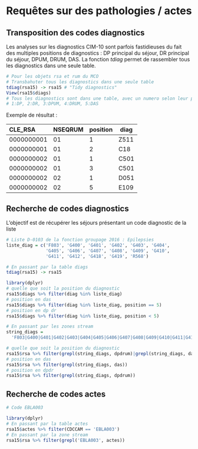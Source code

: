 # Requêtes sur des pathologies / actes 

## Transposition des codes diagnostics

Les analyses sur les diagnostics CIM-10 sont parfois fastidieuses du fait des multiples positions de diagnostics : DP principal du séjour, DR principal du séjour, DPUM, DRUM, DAS. La fonction *tdiag* permet de rassembler tous les diagnostics dans une seule table.

```r
# Pour les objets rsa et rum du MCO
# Transbahuter tous les diagnostics dans une seule table
tdiag(rsa15) -> rsa15 # "Tidy diagnostics"
View(rsa15$diags)
# Tous les diagnostics sont dans une table, avec un numero selon leur position  
# 1:DP, 2:DR, 3:DPUM, 4:DRUM, 5:DAS
```

Exemple de résultat : 

|CLE_RSA   |NSEQRUM|position| diag |
|:---------|:------|--------|------|
|0000000001|     01|       1|  Z511|
|0000000001|     01|       2|   C18|
|0000000002|     01|       1|  C501|
|0000000002|     01|       3|  C501|
|0000000002|     02|       1|  D051|
|0000000002|     02|       5|  E109|

## Recherche de codes diagnostics

L'objectif est de récupérer les séjours présentant un code diagnostic de la liste

```r
# Liste D-0103 de la fonction groupage 2016 : Epilepsies
liste_diag = c('F803', 'G400', 'G401', 'G402', 'G403', 'G404', 
               'G405', 'G406', 'G407', 'G408', 'G409', 'G410', 
               'G411', 'G412', 'G418', 'G419', 'R568')

# En passant par la table diags
tdiag(rsa15) -> rsa15

library(dplyr)
# quelle que soit la position du diagnostic
rsa15$diags %>% filter(diag %in% liste_diag)
# position en das
rsa15$diags %>% filter(diag %in% liste_diag, position == 5)
# position en dp dr
rsa15$diags %>% filter(diag %in% liste_diag, position < 5)

# En passant par les zones stream
string_diags = 
  'F803|G400|G401|G402|G403|G404|G405|G406|G407|G408|G409|G410|G411|G412|G418|G419|R568'

# quelle que soit la position du diagnostic
rsa15$rsa %>% filter(grepl(string_diags, dpdrum)|grepl(string_diags, das))
# position en das
rsa15$rsa %>% filter(grepl(string_diags, das))
# position en dpdr
rsa15$rsa %>% filter(grepl(string_diags, dpdrum))
```

## Recherche de codes actes

```r
# Code EBLA003

library(dplyr)
# En passant par la table actes
rsa15$actes %>% filter(CDCCAM == 'EBLA003')
# En passant par la zone stream
rsa15$rsa %>% filter(grepl('EBLA003', actes))
```

